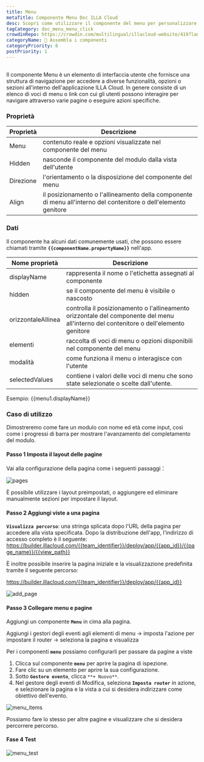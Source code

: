 ```yaml
---
title: Menu
metaTitle: Componente Menu Doc ILLA Cloud
desc: Scopri come utilizzare il componente del menu per personalizzare la tua app in ILLA Cloud.
tagCategory: doc_menu_menu_click
crowdinRepo: https://crowdin.com/multilingual/illacloud-website/419?languages=it&filter=basic&value=0
categoryName: 🧬 Assembla i componenti
categoryPriority: 6
postPriority: 1
---
```


## <h2 hidden>Cos'è il Menu?</h2>

Il componente Menu è un elemento di interfaccia utente che fornisce una struttura di navigazione per accedere a diverse funzionalità, opzioni o sezioni all'interno dell'applicazione ILLA Cloud. In genere consiste di un elenco di voci di menu o link con cui gli utenti possono interagire per navigare attraverso varie pagine o eseguire azioni specifiche.

### Proprietà

| Proprietà  | Descrizione                                                                                                      |
| ---------- | ---------------------------------------------------------------------------------------------------------------- |
| Menu       | contenuto reale e opzioni visualizzate nel componente del menu                                                   |
| Hidden     | nasconde il componente del modulo dalla vista dell'utente                                                        |
| Direzione  | l'orientamento o la disposizione del componente del menu                                                         |
| Align      | il posizionamento o l'allineamento della componente di menu all'interno del contenitore o dell'elemento genitore |

### Dati

Il componente ha alcuni dati comunemente usati, che possono essere chiamati tramite **`{{componentName.propertyName}}`** nell'app.

| Nome proprietà      | Descrizione                                                                                                                           |
| ------------------- | ------------------------------------------------------------------------------------------------------------------------------------- |
| displayName         | rappresenta il nome o l'etichetta assegnati al componente                                                                             |
| hidden              | se il componente del menu è visibile o nascosto                                                                                       |
| orizzontaleAllinea  | controlla il posizionamento o l'allineamento orizzontale del componente del menu all'interno del contenitore o dell'elemento genitore |
| elementi            | raccolta di voci di menu o opzioni disponibili nel componente del menu                                                                |
| modalità            | come funziona il menu o interagisce con l'utente                                                                                      |
| selectedValues      | contiene i valori delle voci di menu che sono state selezionate o scelte dall'utente.                                                 |

Esempio: {{menu1.displayName}}

### Caso di utilizzo

Dimostreremo come fare un modulo con nome ed età come input, così come i progressi di barra per mostrare l'avanzamento del completamento del modulo.

#### Passo 1 Imposta il layout delle pagine

Vai alla configurazione della pagina come i seguenti passaggi：

![pages](https://cdn.illacloud.com/official-website/img/docs/pages.png)

È possibile utilizzare i layout preimpostati, o aggiungere ed eliminare manualmente sezioni per impostare il layout.

#### Passo 2 Aggiungi viste a una pagina

**`Visualizza percorso`**: una stringa splicata dopo l'URL della pagina per accedere alla vista specificata. Dopo la distribuzione dell'app, l'indirizzo di accesso completo è il seguente: https://builder.illacloud.com/{{team_identifier}}/deploy/app/{{app_id}}/{{page_name}}/{{view_path}}

È inoltre possibile inserire la pagina iniziale e la visualizzazione predefinita tramite il seguente percorso:

https://builder.illacloud.com/{{team_identifier}}/deploy/app/{{app_id}}

![add_page](https://cdn.illacloud.com/official-website/img/docs/add_page.png)

#### Passo 3 Collegare menu e pagine

Aggiungi un componente **`Menu`** in cima alla pagina.

Aggiungi i gestori degli eventi agli elementi di menu → imposta l'azione per impostare il router → seleziona la pagina e visualizza

Per i componenti **`menu`** possiamo configurarli per passare da pagine a viste

1.  Clicca sul componente **`menu`** per aprire la pagina di ispezione.
2.  Fare clic su un elemento per aprire la sua configurazione.
3.  Sotto **`Gestore evento`**, clicca `**+ Nuovo**`.
4.  Nel gestore degli eventi di Modifica, seleziona **`Imposta router`** in azione, e selezionare la pagina e la vista a cui si desidera indirizzare come obiettivo dell'evento.

![menu_items](https://cdn.illacloud.com/official-website/img/docs/menu_items.jpg)

Possiamo fare lo stesso per altre pagine e visualizzare che si desidera percorrere percorso.

#### Fase 4 Test

![menu_test](https://cdn.illacloud.com/official-website/img/docs/menu_test.gif)
